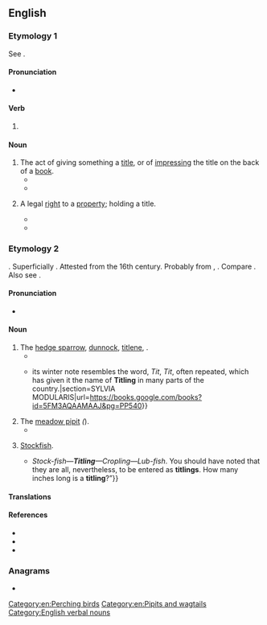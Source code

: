 ==English==

===Etymology 1===
See {{m|en|title}}.

====Pronunciation====
* {{IPA|en|/ˈtaɪtl̩ɪŋ/|/ˈtaɪtlɪŋ/}}

====Verb====
{{head|en|verb form}}

# {{present participle of|en|title|nocat=1}}

====Noun====
{{en-noun}}

# The act of giving something a [[title]], or of [[impress]]ing the title on the back of a [[book]].
#* {{quote-book|en|1839|Archibald Swinton|Report of the Trial of Alexander Humphreys Or Alexander, Claiming the Title Earl of Stirling, Before the High Court of Justiciary at Edinburgh, for the Crime of Forgery||211|Then, gentlemen, not only is this a forgery, but it is a ''modern'' forgery. It is a forgery since 1806—since the date of the rebinding of the Record by Mr Thompson, when the new mode of '''titling''' was introduced.|url=https://books.google.com/books?id=OAq-_9fA_wcC&pg=PA211}}
#* {{quote-book|en|1974|Philip Smith|New Directions in Bookbinding||135|The leather for the spine strip was onlaid with the '''titling''' and other linking features separately from the covers.}}
# {{lb|en|law}} A legal [[right]] to a [[property]]; holding a title.
#* {{quote-book|en|1888||A Handbook for Travelers in Surrey, Hampshire, and the Isle of Wight||217|People took possession of the tenantless cottages to which their only '''titling''' is the holding of the key : a few of these still remain.|url=https://books.google.com/books?id=kiGnSEJoaRMC&pg=PA217}}
#* {{quote-book|en|1976|Diana Hunt|The Social and Economic Impacts of Individual Land Titling in Mbeere, Eastern Kenya||12|Where shifting cultivation or bush fallowing are widely practised, it is unlikely that strong pressure for '''titling''' will emerge from within the area concerned. The primary momentum for '''titling''' will probably be exogenously generated,}}

===Etymology 2===
{{unk|en|Uncertain}}. Superficially {{affix|en|tit#Etymology 3|-ling|t1=a small bird|t2=small}}. Attested from the 16th century. Probably from {{der|en|is|titlingr||tit sparrow}}, {{cog|non|titlingr||sparrow}}. Compare {{cog|non|tittr||titmouse}}. Also see {{cog|enm|titmose||titmouse}}.

====Pronunciation====
* {{IPA|en|/ˈtɪtlɪŋ/}}

====Noun====
{{en-noun}}

# The [[hedge sparrow]], [[dunnock]], [[titlene]], ''{{l|mul|Prunella modularis}}''.
#* {{quote-book|en|1601|{{w|Pliny the Elder}}|The Historie of the World|https://penelope.uchicago.edu/holland/pliny10.html||The '''Titling''' therefore that sitteth, being thus deceived, hatcheth the egge and bringeth up the chicke of another bird.|translator={{w|Philemon Holland}}|section=Book X}}
#* {{quote-book|en|1821|George Graves|British Ornithology||540|{{...}}its winter note resembles the word, ''Tit'', ''Tit'', often repeated, which has given it the name of '''Titling''' in many parts of the country.|section=SYLVIA MODULARIS|url=https://books.google.com/books?id=5FM3AQAAMAAJ&pg=PP540}}
# The [[meadow pipit]] ''({{l|mul|Anthus pratensis}}'').
#* {{quote-journal|en|1833||Eagle shooting in the Alps|The Sportsman’s Cabinet, and Town and Country Magazine||126|In the North this is so commonly observed, that the cuckoo is popularly believed to be always attended by the '''''titling''''' or pippet (''Anthus pratensis'', {{smallcaps|Bechstein}}), which it is further imagined, has been its step-mother and nurse from the egg;|url=https://books.google.com/books?id=H9MKAQAAIAAJ&pg=RA17-PA126}}
# {{lb|en|obsolete|in customhouses}} [[stockfish|Stockfish]].
#* {{quote-book|en|1817|{{w|Walter Scott}}|Rob Roy|passage=“{{...}}''Stock-fish—'''Titling'''—Cropling—Lub-fish''. You should have noted that they are all, nevertheless, to be entered as '''titlings'''. How many inches long is a '''titling'''?”}}

====Translations====
{{trans-see|''Prunella modularis''|dunnock}}

{{trans-see|''Anthus pratensis''|meadow pipit}}

{{trans-see|stockfish}}

====References====
* {{R:Webster 1913}}
* {{R:Webster 1913|tit}}
* {{R:Lexico|entry=titling|alt=titling{{sup|2}}}}

===Anagrams===
* {{anagrams|en|a=giilntt|Tlingit|litting|tilting}}

[[Category:en:Perching birds]]
[[Category:en:Pipits and wagtails]]
[[Category:English verbal nouns]]